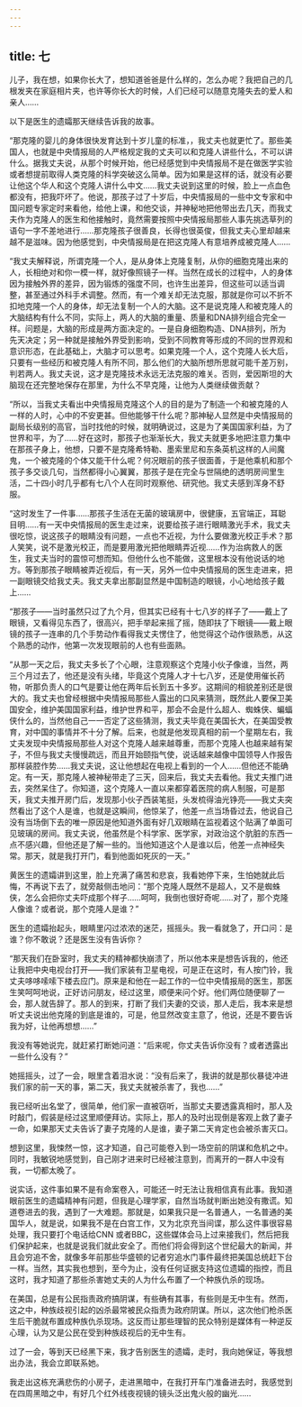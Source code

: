 ```yaml
---
---
---
```

title: 七
---



儿子，我在想，如果你长大了，想知道爸爸是什么样的，怎么办呢？我把自己的几根发夹在家庭相片夹，也许等你长大的时候，人们已经可以随意克隆失去的爱人和亲人……

以下是医生的遗孀那天继续告诉我的故事。

“那克隆的婴儿的身体很快发育达到十岁儿童的标准，，我丈夫也就更忙了。那些美国人，也就是中央情报局的人严格规定我的丈夫可以和克隆人讲些什么，不可以讲什么。据我丈夫说，从那个时候开始，他已经感觉到中央情报局不是在做医学实验或者想提前取得人类克隆的科学突破这么简单。因为如果是这样的话，就没有必要让他这个华人和这个克隆人讲什么中文……我丈夫说到这里的时候，脸上一点血色都没有，把我吓坏了。他说，那孩子过了十岁后，中央情报局的一些中文专家和中国问题专家定时来看他，给他上课，和他交谈，并神秘地把他带出去几天，而我丈夫作为克隆人的医生和他接触时，竟然需要按照中央情报局那些人事先挑选草列的语句一字不差地进行……那克隆孩子很善良，长得也很英俊，但我丈夫心里却越来越不是滋味。因为他感觉到，中央情报局是在把这克隆人有意培养成被克隆人……

“我丈夫解释说，所谓克隆一个人，是从身体上克隆复制，从你的细胞克隆出来的人，长相绝对和你一模一样，就好像照镜子一样。当然在成长的过程中，人的身体因为接触外界的差异，因为锻炼的强度不同，也许生出差异，但这些可以适当调整，甚至通过外科手术调整。然而，有一个难关却无法克服，那就是你可以不折不扣地克隆一个人的身体，却无法复制一个人的大脑。这不是说克隆人和被克隆人的大脑结构有什么不同，实际上，两人的大脑的重量、质量和DNA排列组合完全一样。问题是，大脑的形成是两方面决定的。一是自身细胞构造、DNA排列，所为先天决定；另一种就是接触外界受到影响，受到不同教育等形成的不同的世界观和意识形态，在此基础上，大脑才可以思考。如果克隆一个人，这个克隆人长大后，只要有一些经历和被克隆人有所不同，那么他们的大脑所想所思就可能千差万别，判若两人。我丈夫说，这才是克隆技术永远无法克服的难关。否则，爱因斯坦的大脑现在还完整地保存在那里，为什么不早克隆，让他为人类继续做贡献？

“所以，当我丈夫看出中央情报局克隆这个人的目的是为了制造一个和被克隆的人一样的人时，心中的不安更甚。但他能够干什么呢？那神秘人显然是中央情报局的副局长级别的高官，当时找他的时候，就明确说过，这是为了美国国家利益，为了世界和平，为了……好在这时，那孩子也渐渐长大，我丈夫就更多地把注意力集中在那孩子身上，他想，只要不是克隆希特勒、墨索里尼和东条英机这样的人间魔鬼，一个被克隆的个体又能干什么呢？何况眼前的孩子很面善，于是他乘机和那个孩子多交谈几句，当然都得小心翼翼，那孩子是在完全与世隔绝的透明房间里生活，二十四小时几乎都有七八个人在同时观察他、研究他。我丈夫感到浑身不舒服。

“这时发生了一件事……那孩子生活在无菌的玻璃房中，很健康，五官端正，耳聪目明……有一天中央情报局的医生走过来，说要给孩子进行眼睛激光手术，我丈夫很吃惊，说这孩子的眼睛没有问题，一点也不近视，为什么要做激光校正手术？那人笑笑，说不是激光校正，而是要用激光把他眼睛弄近视……作为治病救人的医生，我丈夫当时的震惊可想而知。但他什么也不能做，这里根本没有他说话的地方。等到那孩子眼睛被弄近视后，有一天，另外一位中央情报局的医生走进来，把一副眼镜交给我丈夫。我丈夫拿出那副显然是中国制造的眼镜，小心地给孩子戴上……

“那孩子——当时虽然只过了九个月，但其实已经有十七八岁的样子了——戴上了眼镜，又看得见东西了，很高兴，把手举起来摇了摇，随即扶了下眼镜——戴上眼镜的孩子一连串的几个手势动作看得我丈夫愣住了，他觉得这个动作很熟悉，从这个熟悉的动作，他第一次发现眼前的人也有些面熟。

“从那一天之后，我丈夫多长了个心眼，注意观察这个克隆小伙子像谁，当然，两三个月过去了，他还是没有头绪，毕竟这个克隆人才十七八岁，还是使用催长药物，听那负责人的口气是要让他在两年后长到五十多岁。这期间的相貌差别还是很大的。我丈夫也曾经根据中央情报局那些人露出的口风来猜测，既然此人要保卫美国安全，维护美国国家利益，维护世界和平，那会不会是什么超人、蜘蛛侠、蝙蝠侠什么的，当然他自己一一否定了这些猜测，我丈夫毕竟在美国长大，在美国受教育，对中国的事情并不十分了解。后来，也就是他发现真相的前一个星期左右，我丈夫发现中央情报局那些人对这个克隆人越来越尊重，而那个克隆人也越来越有架子，不但与我丈夫慢慢疏远，而且开始颐指气使，说话越来越像中国领导人作报告那样装腔作势……我丈夫说，这让他想起在电视上看到的一个人……但他还不能确定。有一天，那克隆人被神秘带走了三天，回来后，我丈夫去看他。我丈夫推门进去，突然呆住了。你知道，这个克隆人一直以来都穿着医院的病人制服，可是那天，我丈夫推开房门后，发现那小伙子西装笔挺，头发梳得油光铮亮——我丈夫突然看出了这个人是谁，也就是这瞬间，他惊呆了，他差一点当场昏过去，他说自己没有当场倒下去的唯一原因是他知道外面有好几双眼睛在监视着这个贴满了单面可见玻璃的房间。我丈夫说，他虽然是个科学家、医学家，对政治这个肮脏的东西一点不感兴趣，但他还是了解一些的。当他知道这个人是谁以后，他差一点神经失常。那天，就是我打开门，看到他面如死灰的一天。”

黄医生的遗孀讲到这里，脸上充满了痛苦和悲哀，我看她停下来，生怕她就此后悔，不再说下去了，就旁敲侧击地问：“那个克隆人既然不是超人，又不是蜘蛛侠，怎么会把你丈夫吓成那个样子……呵呵，我倒也很好奇呢……对了，那个克隆人像谁？或者说，那个克隆人是谁？”

医生的遗孀抬起头，眼睛里闪过浓浓的迷茫，摇摇头。我一看就急了，开口问：是谁？你不敢说？还是医生没有告诉你？

“那天我们在卧室时，我丈夫的精神都快崩溃了，所以他本来是想告诉我的，他还让我把中央电视台打开——我们家装有卫星电视，可是正在这时，有人按门铃，我丈夫哆哆嗦嗦下楼去应门。原来是和他在一起工作的一位中央情报局的医生，那医生笑呵呵地说，正好访问朋友，经过这里，顺便来问个好。他们两位随便聊了一会，那人就告辞了。那人的到来，打断了我们夫妻的交谈，那人走后，我本来是想听丈夫说出他克隆的到底是谁的，可是，他显然改变主意了，他说，还是不要告诉我为好，让他再想想……”

我没有等她说完，就赶紧打断她问道：“后来呢，你丈夫告诉你没有？或者透露出一些什么没有？”

她摇摇头，过了一会，眼里含着泪水说：“没有后来了，我讲的就是那伙暴徒冲进我们家的前一天的事，第二天，我丈夫就被杀害了，我也……”

我已经听出名堂了，很简单，他们家一直被窃听，当那丈夫要透露真相时，那人及时敲门，假装是经过这里顺便拜访。实际上，那人的及时出现倒是客观上救了妻子一命，如果那天丈夫告诉了妻子克隆的人是谁，妻子第二天肯定也会被杀害灭口。

想到这里，我悚然一惊，这才知道，自己可能卷入到一场空前的阴谋和危机之中。同时，我敏锐地感觉到，自己刚才进来时已经被注意到，而离开的一群人中没有我，一切都太晚了。

说实话，这件事如果不是有命案卷入，可能还一时无法让我相信真有此事。我知道眼前医生的遗孀精神有问题，但我是心理学家，自然当场就判断出她没有撒谎。知道卷进去的我，遇到了一大难题。那就是，如果我只是一名普通人，一名普通的美国华人，就是说，如果我不是在白宫工作，又为北京充当间谍，那么这件事很容易处理，我只要打个电话给CNN 或者BBC，这些媒体会马上过来接我们，然后把我们保护起来，也就是说我们就此安全了。而他们将会得到这个世纪最大的新闻，并且会穷追不舍，就像多年前那些华盛顿的记者穷追水门事件最终把美国总统赶下台一样。当然，其实我也想到，至今为止，没有任何证据支持这位遗孀的指控，而且这时，我才知道了那些杀害她丈夫的人为什么布置了一个种族仇杀的现场。

在美国，总是有公民指责政府搞阴谋，有些确有其事，有些则是无中生有。然而，这之中，种族歧视引起的凶杀最常被民众指责为政府阴谋。所以，这次他们枪杀医生后干脆就布置成种族仇杀现场。这反而让那些理智的民众特别是媒体有一种逆反心理，认为又是公民在受到种族歧视后的无中生有。

过了一会，等到天已经黑下来，我才告别医生的遗孀，走时，我向她保证，等我想出办法，我会立即联系她。

我走出这栋充满悲伤的小房子，走进黑暗中，在我打开车门准备进去时，我感觉到在四周黑暗之中，有好几个红外线夜视镜的镜头泛出鬼火般的幽光……